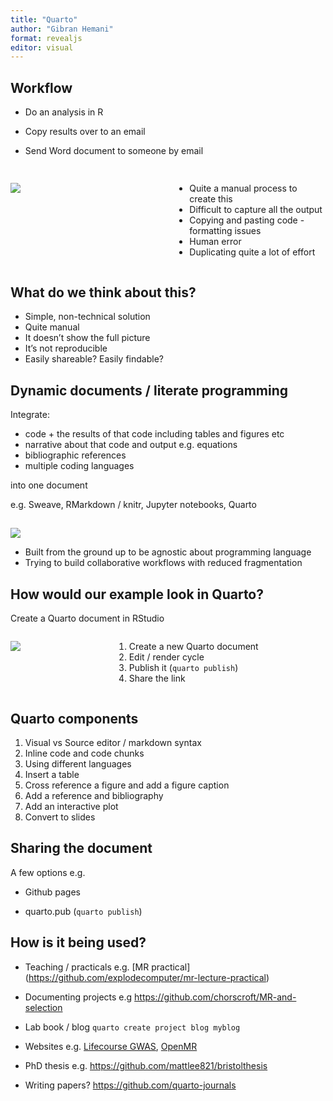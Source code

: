 ```yaml
---
title: "Quarto"
author: "Gibran Hemani"
format: revealjs
editor: visual
---
```


## Workflow

-   Do an analysis in R

-   Copy results over to an email

-   Send Word document to someone by email

## 

::::: columns
::: {.column width="50%"}
![](images/clipboard-2554417644.png)
:::

::: {.column width="50%"}
-   Quite a manual process to create this
-   Difficult to capture all the output
-   Copying and pasting code - formatting issues
-   Human error
-   Duplicating quite a lot of effort
:::
:::::

## What do we think about this?

-   Simple, non-technical solution
-   Quite manual
-   It doesn't show the full picture
-   It's not reproducible
-   Easily shareable? Easily findable?

## Dynamic documents / literate programming

Integrate:

-   code + the results of that code including tables and figures etc
-   narrative about that code and output e.g. equations
-   bibliographic references
-   multiple coding languages

into one document

e.g. Sweave, RMarkdown / knitr, Jupyter notebooks, Quarto

## 

![](images/clipboard-2682063669.png){fig-align="center"}

-   Built from the ground up to be agnostic about programming language
-   Trying to build collaborative workflows with reduced fragmentation

## How would our example look in Quarto?

Create a Quarto document in RStudio

::::: columns
::: {.column width="30%"}
![](images/clipboard-204058794.png)
:::

::: {.column width="70%"}
1.  Create a new Quarto document
2.  Edit / render cycle
3.  Publish it (`quarto publish`)
4.  Share the link
:::
:::::

## Quarto components

1.  Visual vs Source editor / markdown syntax
2.  Inline code and code chunks
3.  Using different languages
4.  Insert a table
5.  Cross reference a figure and add a figure caption
6.  Add a reference and bibliography
7.  Add an interactive plot
8.  Convert to slides

## Sharing the document

A few options e.g.

-   Github pages

-   quarto.pub (`quarto publish`)

## How is it being used?

-   Teaching / practicals e.g. \[MR practical\](<https://github.com/explodecomputer/mr-lecture-practical>)

-   Documenting projects e.g <https://github.com/chorscroft/MR-and-selection>

-   Lab book / blog `quarto create project blog myblog`

-   Websites e.g. [Lifecourse GWAS](https://github.com/lifecourse-gwas/lifecourse-gwas.github.io), [OpenMR](https://github.com/open-mr-project/open-mr-project.github.io)

-   PhD thesis e.g. <https://github.com/mattlee821/bristolthesis>

-   Writing papers? <https://github.com/quarto-journals>
